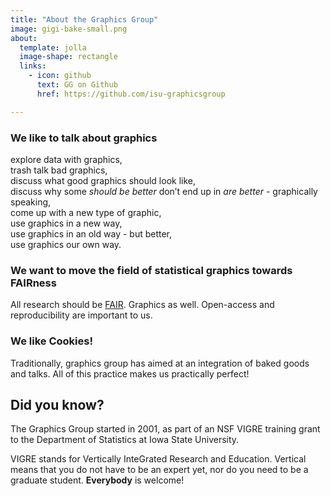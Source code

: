 ```yaml
---
title: "About the Graphics Group"
image: gigi-bake-small.png
about:
  template: jolla
  image-shape: rectangle
  links:
    - icon: github
      text: GG on Github
      href: https://github.com/isu-graphicsgroup

---
```


### We like to talk about graphics 

explore data  with graphics, \
trash talk bad graphics, \
discuss what good graphics should look like, \
discuss why some *should be better* don't end up in *are better* - graphically speaking, \
come up with a new type of graphic, \
use graphics in a new way, \
use graphics in an old way - but better, \
use graphics our own way. \

### We want to move the field of statistical graphics towards FAIRness

All research should be [FAIR](https://www.go-fair.org/fair-principles/).
Graphics as well. Open-access and reproducibility are important to us. 

### We like Cookies!

Traditionally, graphics group has aimed at an integration of baked goods and talks. All of this practice makes us practically perfect!



## Did you know?

The Graphics Group started in 2001, as part of an NSF VIGRE training grant to the Department of Statistics at Iowa State University. 

VIGRE stands for Vertically InteGrated Research and Education. Vertical means that you do not have to be an expert yet, nor do you need to be a graduate student. **Everybody** is welcome! 




